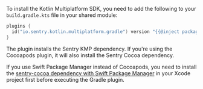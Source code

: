To install the Kotlin Multiplatform SDK, you need to add the following to your `build.gradle.kts` file in your shared module:

```kotlin {filename:shared/build.gradle.kts}
plugins {
  id("io.sentry.kotlin.multiplatform.gradle") version "{{@inject packages.version('sentry.kotlin.kmp', '0.9.0') }}"
}
```

The plugin installs the Sentry KMP dependency. If you're using the Cocoapods plugin, it will also install the Sentry Cocoa dependency.

<Note>

If you use Swift Package Manager instead of Cocoapods, you need to install the [sentry-cocoa dependency with Swift Package Manager](/platforms/apple/guides/ios/install/swift-package-manager/) in your Xcode project first before executing the Gradle plugin. 

</Note>
